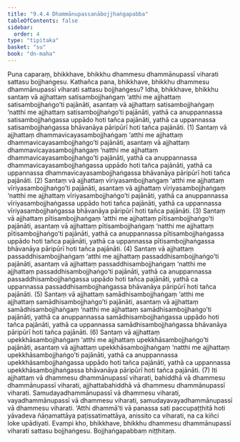 ```yaml
---
title: "9.4.4 Dhammānupassanābojjhaṅgapabba"
tableOfContents: false
sidebar:
  order: 4
type: "tipitaka"
basket: "su"
book: "dn-maha"
---
```



<DynamicBreadcrumb />

<Division number="385" book="dn-maha" bookNo="7" page="241">

<Paragraph number="1025" book="dn-maha">
Puna caparaṃ, bhikkhave, bhikkhu dhammesu dhammānupassī viharati sattasu bojjhaṅgesu. Kathañca pana, bhikkhave, bhikkhu dhammesu dhammānupassī viharati sattasu bojjhaṅgesu? Idha, bhikkhave, bhikkhu santaṃ vā ajjhattaṃ satisambojjhaṅgaṃ ‘atthi me ajjhattaṃ satisambojjhaṅgo’ti pajānāti, asantaṃ vā ajjhattaṃ satisambojjhaṅgaṃ ‘natthi me ajjhattaṃ satisambojjhaṅgo’ti pajānāti, yathā ca anuppannassa satisambojjhaṅgassa uppādo hoti tañca pajānāti, yathā ca uppannassa satisambojjhaṅgassa bhāvanāya pāripūrī hoti tañca pajānāti. (1)
</Paragraph>

<Paragraph number="1026" book="dn-maha">
Santaṃ vā ajjhattaṃ dhammavicayasambojjhaṅgaṃ ‘atthi me ajjhattaṃ dhammavicayasambojjhaṅgo’ti pajānāti, asantaṃ vā ajjhattaṃ dhammavicayasambojjhaṅgaṃ ‘natthi me ajjhattaṃ dhammavicayasambojjhaṅgo’ti pajānāti, yathā ca anuppannassa dhammavicayasambojjhaṅgassa uppādo hoti tañca pajānāti, yathā ca uppannassa dhammavicayasambojjhaṅgassa bhāvanāya pāripūrī hoti tañca pajānāti. (2)
</Paragraph>

<Paragraph number="1027" book="dn-maha">
Santaṃ vā ajjhattaṃ vīriyasambojjhaṅgaṃ ‘atthi me ajjhattaṃ vīriyasambojjhaṅgo’ti pajānāti, asantaṃ vā ajjhattaṃ vīriyasambojjhaṅgaṃ ‘natthi me ajjhattaṃ vīriyasambojjhaṅgo’ti pajānāti, yathā ca anuppannassa vīriyasambojjhaṅgassa uppādo hoti tañca pajānāti, yathā ca uppannassa vīriyasambojjhaṅgassa bhāvanāya pāripūrī hoti tañca pajānāti. (3)
</Paragraph>

<Paragraph number="1028" book="dn-maha">
Santaṃ vā ajjhattaṃ pītisambojjhaṅgaṃ ‘atthi me ajjhattaṃ pītisambojjhaṅgo’ti pajānāti, asantaṃ vā ajjhattaṃ pītisambojjhaṅgaṃ ‘natthi me ajjhattaṃ pītisambojjhaṅgo’ti pajānāti, yathā ca anuppannassa pītisambojjhaṅgassa uppādo hoti tañca pajānāti, yathā ca uppannassa pītisambojjhaṅgassa bhāvanāya pāripūrī hoti tañca pajānāti. (4)
</Paragraph>

<Paragraph number="1029" book="dn-maha">
Santaṃ vā ajjhattaṃ passaddhisambojjhaṅgaṃ ‘atthi me ajjhattaṃ passaddhisambojjhaṅgo’ti pajānāti, asantaṃ vā ajjhattaṃ passaddhisambojjhaṅgaṃ ‘natthi me ajjhattaṃ passaddhisambojjhaṅgo’ti pajānāti, yathā ca anuppannassa passaddhisambojjhaṅgassa uppādo hoti tañca pajānāti, yathā ca uppannassa passaddhisambojjhaṅgassa bhāvanāya pāripūrī hoti tañca pajānāti. (5)
</Paragraph>

<Paragraph number="1030" book="dn-maha">
Santaṃ vā ajjhattaṃ samādhisambojjhaṅgaṃ ‘atthi me ajjhattaṃ samādhisambojjhaṅgo’ti pajānāti, asantaṃ vā ajjhattaṃ samādhisambojjhaṅgaṃ ‘natthi me ajjhattaṃ samādhisambojjhaṅgo’ti pajānāti, yathā ca anuppannassa samādhisambojjhaṅgassa uppādo hoti tañca pajānāti, yathā ca uppannassa samādhisambojjhaṅgassa bhāvanāya pāripūrī hoti tañca pajānāti. (6)
</Paragraph>

<Paragraph number="1031" book="dn-maha">
Santaṃ vā ajjhattaṃ upekkhāsambojjhaṅgaṃ ‘atthi me ajjhattaṃ upekkhāsambojjhaṅgo’ti pajānāti, asantaṃ vā ajjhattaṃ upekkhāsambojjhaṅgaṃ ‘natthi me ajjhattaṃ upekkhāsambojjhaṅgo’ti pajānāti, yathā ca anuppannassa upekkhāsambojjhaṅgassa uppādo hoti tañca pajānāti, yathā ca uppannassa upekkhāsambojjhaṅgassa bhāvanāya pāripūrī hoti tañca pajānāti. (7)
</Paragraph>

<Paragraph number="1032" book="dn-maha">
Iti ajjhattaṃ vā dhammesu dhammānupassī viharati, bahiddhā vā dhammesu dhammānupassī viharati, ajjhattabahiddhā vā dhammesu dhammānupassī viharati. Samudayadhammānupassī vā dhammesu viharati, vayadhammānupassī vā dhammesu viharati, samudayavayadhammānupassī vā dhammesu viharati. ‘Atthi dhammā’ti vā panassa sati paccupaṭṭhitā hoti yāvadeva ñāṇamattāya paṭissatimattāya, anissito ca viharati, na ca kiñci loke upādiyati. Evampi kho, bhikkhave, bhikkhu dhammesu dhammānupassī viharati sattasu bojjhaṅgesu.

</Paragraph>
</Division>

<Paragraph number="1033" type="center" book="dn-maha">
Bojjhaṅgapabbaṃ niṭṭhitaṃ.
</Paragraph>